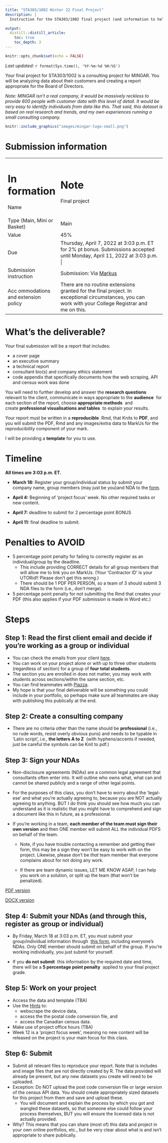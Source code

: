 ```yaml
---
title: "STA303/1002 Winter 22 Final Project"
description: |
  Instruction for the STA303/1002 final project (and information to help prospective employers/clients, interested 2nd cousins and whoever else better understand student achievements and skills).

output: 
  distill::distill_article:
    toc: true
    toc_depth: 3
---
```


```r
knitr::opts_chunk$set(echo = FALSE)
```

_Last updated:_ `r format(Sys.time(), '%Y-%m-%d %H:%S')`

Your final project for STA303/1002 is a consulting project for MINGAR. You will be analyzing data about their customers and creating a report appropriate for the Board of Directors.

_Note: MINGAR isn't a real company, it would be massively reckless to provide 600 people with customer data with this level of detail. It would be very easy to identify individuals from data like this. That said, this dataset is based on real research and trends, and my own experiences running a small consulting company._

```r
knitr::include_graphics("images/mingar-logo-small.png")
```


# Submission information

+--------------------------------------+-------------------------------------------------------------------------------------------------------------------------------------------------------+
| **In formation**                     | **Note**                                                                                                                                              |
+======================================+=======================================================================================================================================================+
| Name                                 | Final project                                                                                                                                         |
+--------------------------------------+-------------------------------------------------------------------------------------------------------------------------------------------------------+
| Type (Main, Mini or Basket)          | Main                                                                                                                                                  |
+--------------------------------------+-------------------------------------------------------------------------------------------------------------------------------------------------------+
| Value                                | 45%                                                                                                                                                   |
+--------------------------------------+-------------------------------------------------------------------------------------------------------------------------------------------------------+
| Due                                  | Thursday, April 7, 2022 at 3:03 p.m. ET for 2% pt bonus. Submissions accepted until Monday, April 11, 2022 at 3:03 p.m.                                |
+--------------------------------------+-------------------------------------------------------------------------------------------------------------------------------------------------------+
| Submission instruction               | Submission: Via [Markus](https://markus-ds.teach.cs.toronto.edu/)                                                                                                            |
+--------------------------------------+-------------------------------------------------------------------------------------------------------------------------------------------------------+
| Acc ommodations and extension policy | There are no routine extensions granted for the final project. In exceptional circumstances, you can work with your College Registrar and me on this. |
+--------------------------------------+-------------------------------------------------------------------------------------------------------------------------------------------------------+

# What's the deliverable?

Your final submission will be a report that includes: 

-   a cover page 
-   an executive summary 
-   a technical report 
-   consultant bio(s) and company ethics statement
-   code appendix that specifically documents how the web scraping, API and census work was done

You will need to further develop and answer the **research questions** relevant to the client, communicate in ways appropriate to the **audience**  for each section of the report, choose **appropriate methods**  and create **professional visualisations and tables**  to explain your results.

Your report must be written in a **reproducible**  Rmd, that Knits to __PDF__, and you will submit the PDF, Rmd and any images/extra data to MarkUs for the reproducibility component of your mark.

I will be providing a **template** for you to use.

# Timeline 

__All times are 3:03 p.m. ET.__

- __March 18:__ Register your group/individual status by submit your company name, group members (may just be you)and NDA to the [form](https://forms.office.com/r/893zttwbsa).

- __April 4:__ Beginning of 'project focus' week. No other required tasks or new content.

- __April 7:__ deadline to submit for 2 percentage point BONUS

- __April 11:__ final deadline to submit. 


# Penalties to AVOID

- 5 percentage point penalty for failing to correctly register as an individual/group by the deadline.
  - This include providing CORRECT details for all group members that will allow me to link you on MarkUs. (Your 'Contractor ID' is your UTORid!! Please don't get this wrong.)
  - There should be 1 PDF PER PERSON, so a team of 3 should submit 3 NDA files to the form (i.e., don't merge).
  
- 5 percentage point penalty for not submitting the Rmd that creates your PDF (this also applies if your PDF submission is made in Word etc.)  

# Steps

## Step 1: Read the first client email and decide if you're working as a group or individual 


- You can check the emails from your client [here](#email1).   
- You can work on your project alone or with up to three other students (regardless of section) for a group of __four total students__.  
- The section you are enrolled in does not matter, you may work with students across sections/within the same section, etc.
- You can find teammates with [Piazza](https://piazza.com/class/kx47tj4fmy65dg?cid=5).
- My hope is that your final deliverable will be something you could include in your portfolio, so perhaps make sure all teammates are okay with publishing this publically at the end.

## Step 2: Create a consulting company

- There are no criteria other than the name should be __professional__ (i.e., no rude words, resist overly obvious puns) and needs to be typable in ‘Latin script’, i.e., __the letters A to Z__  (with hyphens/accents if needed, just be careful the symbols can be Knit to pdf.)

## Step 3: Sign your NDAs 

-   Non-disclosure agreements (NDAs) are a common legal agreement that consultants often enter into. It will outline who owns what, what can and cannot be shared publicly and a range of other legal points.

-   For the purposes of this class, you don't have to worry about the 'legal-ese' and what you're actually agreeing to, because you are NOT actually agreeing to anything. BUT I do think you should see how much you can understand as it is realistic that you might have to comprehend and sign a document like this in future, as a professional.

-   If you're working in a team, __each member of the team must sign their own version__ and then ONE member will submit ALL the individual PDFS on behalf of the team.

    -   Note, if you have trouble contacting a remember and getting their form, this may be a sign they won't be easy to work with on the project. Likewise, please don't be *that* team member that everyone complains about for not doing any work.

    -   If there are team dynamic issues, LET ME KNOW ASAP, I can help you work on a solution, or split up the team (that won't be penalized).
    
<yellow>[PDF version]()</yellow>

<yellow>[DOCX version]()</yellow>

## Step 4: Submit your NDAs (and through this, register as group or individual) 

-   By Friday, March 18 at 3:03 p.m. ET, you must submit your group/individual information through  [this form](https://forms.office.com/r/893zttwbsa), including everyone's NDAs. Only ONE member should submit on behalf of the group. If you're working individually, you just submit for yourself.

-   If you **do not submit**  this information by the required date and time, there will be a **5 percentage point penalty**  applied to your final project grade.

## Step 5: Work on your project 
    
-   Access the data and template (TBA)
-   Use the [Hints](#hints) to:
    - webscrape the device data, 
    - access the the postal code conversion file, and
    - access the Canadian census data.
-   Make use of project office hours (TBA)
-   Week 12 is a 'project focus week', meaning no new content will be released on the project is your main focus for this class.


## Step 6: Submit
    
-   Submit all relevant files to reproduce your report. Note that is includes and image files that are not directly created by R. The data provided will already be present, but any new datasets you create will need to be uploaded.
-   Exception: Do NOT upload the post code conversion file or large version of the census API data. You should create appropriately sized datasets for this project from them and save and upload these.
    -  You will document and explain the process by which you got and wangled these datasets, so that someone else could follow your process themselves, BUT you will ensure the licensed data is not actually provided.
   - Why? This means that you can share (most of) this data and project in your own online portfolios, etc., but be very clear about what is and isn't appropriate to share publically.


